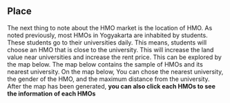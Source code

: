 ## Place
<p> The next thing to note about the HMO market is the location of HMO. As noted previously, most HMOs in Yogyakarta are inhabited by students. These students go to their universities daily. This means, students will choose an HMO that is close to the university. This will increase the land value near universities and increase the rent price. This can be explored by the map below. The map below contains the sample of HMOs and its nearest university. On the map below, You can chose the nearest university, the gender of the HMO, and the maximum distance from the university. After the map has been generated, <b>you can also click each HMOs to see the information of each HMOs</b></p>
<br>